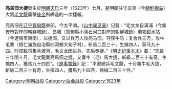 {{Campaignbox Battle of Qing(Manchu) and Ming}}
'''亮馬佃大捷'''發生於[[明朝|明朝]][[天启|天启]]三年（1623年）七月，是明朝驻守皮島（今[[朝鮮|朝鮮]][[皮岛|椵岛]]）大將[[毛文龍|毛文龍]]襲擊[[後金|後金]]所締造的一次捷報。

亮馬佃在[[辽宁|辽宁]][[寬甸縣|寬甸縣]]東部，今太平哨。《[[山中闻见录|山中闻见录]]》记载：“毛文龙自满浦（今集安市對岸的朝鮮城鎮）、昌城（寬甸縣小蒲石河口對岸的朝鮮城鎮）袭攻甜水站（今遼陽市東南），以捷闻，又以兵万人攻亮马佃，夺获牛马；复合兵三万，攻牛毛寨（桓仁滿族自治縣四河鄉大甸子村），斩首二百三十，生擒四人，获马九十四。时谍敌将集兵渡河，毛文龙因进兵，先后奏捷。”《[[明史紀事本末|明史紀事本末]]》載：“天啟三年閏十月，毛文龍奏亮馬佃之捷，又奏牛（毛）馬大捷，斬級二百三十有奇，生擒四人，獲馬九十四匹”。《[[遼事實錄|遼事實錄]]》記：“平遼總兵毛文龍，十月報牛毛大捷，斬級二百三十有奇，生擒四人，獲馬九十四匹，器械二百三十件。”

[[Category:明朝战役|Category:明朝战役]]
[[Category:后金战役|Category:后金战役]]
[[Category:1623年|Category:1623年]]